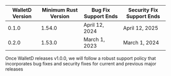 | WalletD Version | Minimum Rust Version | Bug Fix Support Ends | Security Fix Support Ends |
| --------------- | -------------------- | -------------------- | ------------------------- |
| 0.1.0             | 1.54.0               | April 12, 2024        | April 12, 2025            |
| 0.2.0             | 1.53.0               | March 1, 2023         | March 1, 2024             |

Once WalletD releases v1.0.0, we will follow a robust support policy that incorporates bug fixes and security fixes for current and previous major releases
